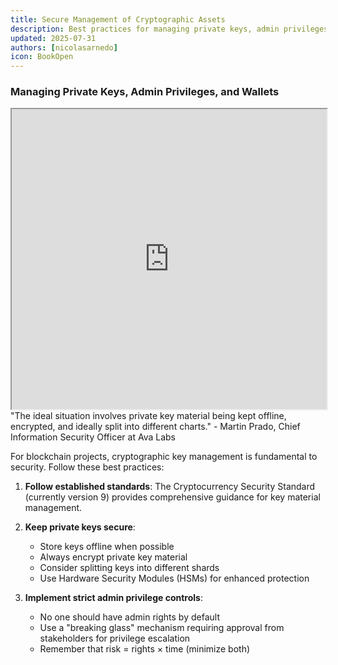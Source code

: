 ```yaml
---
title: Secure Management of Cryptographic Assets
description: Best practices for managing private keys, admin privileges, and wallets
updated: 2025-07-31
authors: [nicolasarnedo]
icon: BookOpen
---
```


### Managing Private Keys, Admin Privileges, and Wallets

<div style={{ margin: '2rem 0' }}>
  <iframe 
    src="https://drive.google.com/file/d/16B3uf9L4cr6ZJ8vc3kKdVmlaPI7L6A0A/preview" 
    width="100%" 
    height="480" 
    allow="autoplay"
    style={{ border: 'none', borderRadius: '8px' }}
  ></iframe>
</div> 

<Callout type="quote">
<div style={{ fontSize: '1.1rem'}}>
<span style={{ fontWeight: 'bold' }}>"The ideal situation involves private key material being kept offline, encrypted, and ideally split into different charts."</span> - Martin Prado, Chief Information Security Officer at Ava Labs
</div>
</Callout>

For blockchain projects, cryptographic key management is fundamental to security. Follow these best practices:

1. **Follow established standards**: The Cryptocurrency Security Standard (currently version 9) provides comprehensive guidance for key material management.

2. **Keep private keys secure**:
   - Store keys offline when possible
   - Always encrypt private key material
   - Consider splitting keys into different shards
   - Use Hardware Security Modules (HSMs) for enhanced protection

3. **Implement strict admin privilege controls**:
   - No one should have admin rights by default
   - Use a "breaking glass" mechanism requiring approval from stakeholders for privilege escalation
   - Remember that risk = rights × time (minimize both)
